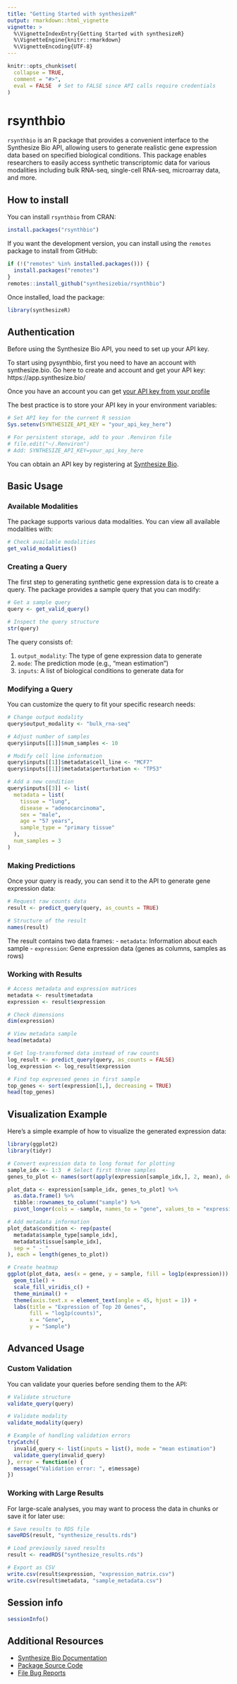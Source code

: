 ```yaml
---
title: "Getting Started with synthesizeR"
output: rmarkdown::html_vignette
vignette: >
  %\VignetteIndexEntry{Getting Started with synthesizeR}
  %\VignetteEngine{knitr::rmarkdown}
  %\VignetteEncoding{UTF-8}
---
```


```r
knitr::opts_chunk$set(
  collapse = TRUE,
  comment = "#>",
  eval = FALSE  # Set to FALSE since API calls require credentials
)
```

# rsynthbio

`rsynthbio` is an R package that provides a convenient interface to the Synthesize Bio API, allowing users to generate realistic gene expression data based on specified biological conditions. This package enables researchers to easily access synthetic transcriptomic data for various modalities including bulk RNA-seq, single-cell RNA-seq, microarray data, and more.

## How to install

You can install `rsynthbio` from CRAN:

```r
install.packages("rsynthbio")
```

If you want the development version, you can install using the `remotes` package to install from GitHub:

```r
if (!("remotes" %in% installed.packages())) {
  install.packages("remotes")
}
remotes::install_github("synthesizebio/rsynthbio")
```

Once installed, load the package:

```r
library(synthesizeR)
```

## Authentication

Before using the Synthesize Bio API, you need to set up your API key.

To start using pysynthbio, first you need to have an account with synthesize.bio.
Go here to create and account and get your API key: https://app.synthesize.bio/

Once you have an account you can get [your API key from your profile](https://app.synthesize.bio/profile)

The best practice is to store your API key in your environment variables:

```r
# Set API key for the current R session
Sys.setenv(SYNTHESIZE_API_KEY = "your_api_key_here")

# For persistent storage, add to your .Renviron file
# file.edit("~/.Renviron")
# Add: SYNTHESIZE_API_KEY=your_api_key_here
```

You can obtain an API key by registering at [Synthesize Bio](https://app.synthesize.bio).

## Basic Usage

### Available Modalities

The package supports various data modalities. You can view all available modalities with:

```r
# Check available modalities
get_valid_modalities()
```

### Creating a Query

The first step to generating synthetic gene expression data is to create a query. The package provides a sample query that you can modify:

```r
# Get a sample query
query <- get_valid_query()

# Inspect the query structure
str(query)
```

The query consists of:

1. `output_modality`: The type of gene expression data to generate
2. `mode`: The prediction mode (e.g., "mean estimation")
3. `inputs`: A list of biological conditions to generate data for

### Modifying a Query

You can customize the query to fit your specific research needs:

```r
# Change output modality
query$output_modality <- "bulk_rna-seq"

# Adjust number of samples
query$inputs[[1]]$num_samples <- 10

# Modify cell line information
query$inputs[[1]]$metadata$cell_line <- "MCF7"
query$inputs[[1]]$metadata$perturbation <- "TP53"

# Add a new condition
query$inputs[[3]] <- list(
  metadata = list(
    tissue = "lung",
    disease = "adenocarcinoma",
    sex = "male",
    age = "57 years",
    sample_type = "primary tissue"
  ),
  num_samples = 3
)
```

### Making Predictions

Once your query is ready, you can send it to the API to generate gene expression data:

```r
# Request raw counts data
result <- predict_query(query, as_counts = TRUE)

# Structure of the result
names(result)
```

The result contains two data frames:
- `metadata`: Information about each sample
- `expression`: Gene expression data (genes as columns, samples as rows)

### Working with Results

```r
# Access metadata and expression matrices
metadata <- result$metadata
expression <- result$expression

# Check dimensions
dim(expression)

# View metadata sample
head(metadata)

# Get log-transformed data instead of raw counts
log_result <- predict_query(query, as_counts = FALSE)
log_expression <- log_result$expression

# Find top expressed genes in first sample
top_genes <- sort(expression[1,], decreasing = TRUE)
head(top_genes)
```

## Visualization Example

Here's a simple example of how to visualize the generated expression data:

```r
library(ggplot2)
library(tidyr)

# Convert expression data to long format for plotting
sample_idx <- 1:3  # Select first three samples
genes_to_plot <- names(sort(apply(expression[sample_idx,], 2, mean), decreasing = TRUE))[1:20]

plot_data <- expression[sample_idx, genes_to_plot] %>%
  as.data.frame() %>%
  tibble::rownames_to_column("sample") %>%
  pivot_longer(cols = -sample, names_to = "gene", values_to = "expression")

# Add metadata information
plot_data$condition <- rep(paste(
  metadata$sample_type[sample_idx], 
  metadata$tissue[sample_idx],
  sep = " - "
), each = length(genes_to_plot))

# Create heatmap
ggplot(plot_data, aes(x = gene, y = sample, fill = log1p(expression))) +
  geom_tile() +
  scale_fill_viridis_c() +
  theme_minimal() +
  theme(axis.text.x = element_text(angle = 45, hjust = 1)) +
  labs(title = "Expression of Top 20 Genes", 
       fill = "log1p(counts)",
       x = "Gene",
       y = "Sample")
```

## Advanced Usage

### Custom Validation

You can validate your queries before sending them to the API:

```r
# Validate structure
validate_query(query)

# Validate modality
validate_modality(query)

# Example of handling validation errors
tryCatch({
  invalid_query <- list(inputs = list(), mode = "mean estimation")
  validate_query(invalid_query)
}, error = function(e) {
  message("Validation error: ", e$message)
})
```

### Working with Large Results

For large-scale analyses, you may want to process the data in chunks or save it for later use:

```r
# Save results to RDS file
saveRDS(result, "synthesize_results.rds")

# Load previously saved results
result <- readRDS("synthesize_results.rds")

# Export as CSV
write.csv(result$expression, "expression_matrix.csv")
write.csv(result$metadata, "sample_metadata.csv")
```

## Session info

```r
sessionInfo()
```

## Additional Resources

- [Synthesize Bio Documentation](https://docs.synthesize.bio)
- [Package Source Code](https://github.com/synthesizebio/synthesizeR)
- [File Bug Reports](https://github.com/synthesizebio/synthesizeR/issues)
